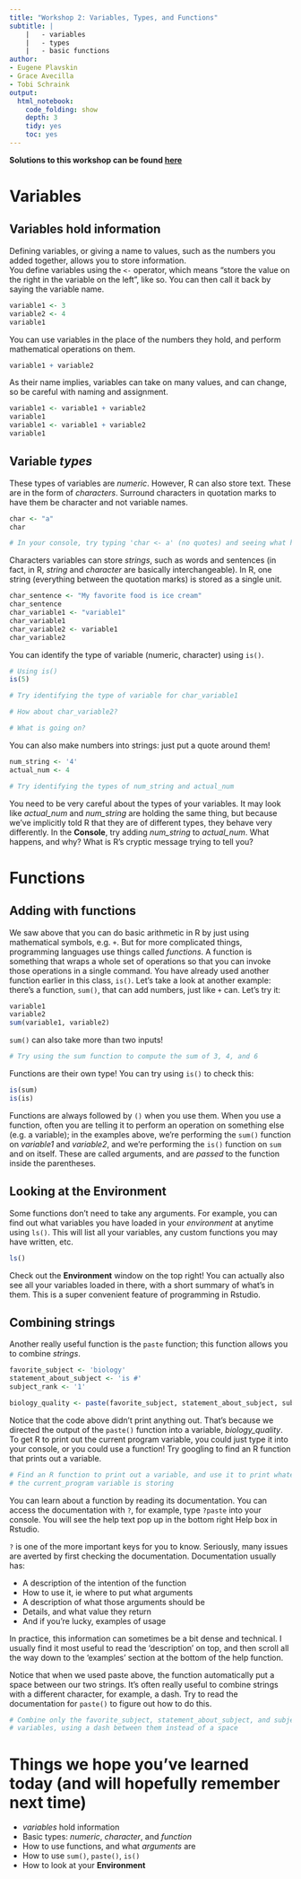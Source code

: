 ```yaml
---
title: "Workshop 2: Variables, Types, and Functions"
subtitle: |
    |   - variables
    |   - types
    |   - basic functions
author:
- Eugene Plavskin
- Grace Avecilla
- Tobi Schraink
output:
  html_notebook:
    code_folding: show
    depth: 3
    tidy: yes
    toc: yes
---
```

**Solutions to this workshop can be found [here](Solutions_Workshop_2.nb.html)**

# Variables
## Variables hold information
Defining variables, or giving a name to values, such as the numbers you added together, allows you to store information.  
You define variables using the `<-` operator, which means "store the value on the right in the variable on the left", like so. You can then call it back by saying the variable name.
```r
variable1 <- 3
variable2 <- 4
variable1
```

You can use variables in the place of the numbers they hold, and perform mathematical operations on them.
```r
variable1 + variable2
```

As their name implies, variables can take on many values, and can change, so be careful with naming and assignment.
```r
variable1 <- variable1 + variable2
variable1
variable1 <- variable1 + variable2
variable1
```

## Variable *types*
These types of variables are *numeric*. However, R can also store text. These are in the form of *characters*. Surround characters in quotation marks to have them be character and not variable names.
```r
char <- "a"
char

# In your console, try typing 'char <- a' (no quotes) and seeing what happens
```

Characters variables can store *strings*, such as words and sentences (in fact, in R, *string* and *character* are basically interchangeable). In R, one string (everything between the quotation marks) is stored as a single unit.
```r
char_sentence <- "My favorite food is ice cream"
char_sentence
char_variable1 <- "variable1"
char_variable1
char_variable2 <- variable1
char_variable2
```

You can identify the type of variable (numeric, character) using `is()`. 
```r
# Using is()
is(5)

# Try identifying the type of variable for char_variable1

# How about char_variable2?

# What is going on?
```

You can also make numbers into strings: just put a quote around them!
```r
num_string <- '4'
actual_num <- 4

# Try identifying the types of num_string and actual_num

```

You need to be very careful about the types of your variables. It may look like *actual_num* and *num_string* are holding the same thing, but because we've implicitly told R that they are of different types, they behave very differently. In the **Console**, try adding *num_string* to *actual_num*. What happens, and why? What is R's cryptic message trying to tell you?

# Functions
## Adding with functions
We saw above that you can do basic arithmetic in R by just using mathematical symbols, e.g. `+`. But for more complicated things, programming languages use things called *functions*. A function is something that wraps a whole set of operations so that you can invoke those operations in a single command. You have already used another function earlier in this class, `is()`. Let's take a look at another example: there's a function, `sum()`, that can add numbers, just like `+` can. Let's try it:
```r
variable1
variable2
sum(variable1, variable2)
```

`sum()` can also take more than two inputs!
```r
# Try using the sum function to compute the sum of 3, 4, and 6

```

Functions are their own type! You can try using `is()` to check this:
```r
is(sum)
is(is)
```

Functions are always followed by `()` when you use them. When you use a function, often you are telling it to perform an operation on something else (e.g. a variable); in the examples above, we're performing the `sum()` function on *variable1* and *variable2*, and we're performing the `is()` function on `sum` and on itself. These are called arguments, and are *passed* to the function inside the parentheses.

## Looking at the **Environment**
Some functions don't need to take any arguments. For example, you can find out what variables you have loaded in your *environment* at anytime using `ls()`. This will list all your variables, any custom functions you may have written, etc.
```r
ls()
```

Check out the **Environment** window on the top right! You can actually also see all your variables loaded in there, with a short summary of what's in them. This is a super convenient feature of programming in Rstudio.

## Combining strings
Another really useful function is the `paste` function; this function allows you to combine *strings*.
```r
favorite_subject <- 'biology'
statement_about_subject <- 'is #'
subject_rank <- '1'

biology_quality <- paste(favorite_subject, statement_about_subject, subject_rank)
```

Notice that the code above didn't print anything out. That's because we directed the output of the `paste()` function into a variable, *biology_quality*. To get R to print out the current program variable, you could just type it into your console, or you could use a function! Try googling to find an R function that prints out a variable.
```r
# Find an R function to print out a variable, and use it to print whatever
# the current_program variable is storing

```

You can learn about a function by reading its documentation. You can access the documentation with `?`, for example, type `?paste` into your console. You will see the help text pop up in the bottom right Help box in Rstudio.

`?` is one of the more important keys for you to know. Seriously, many issues are averted by first checking the documentation. Documentation usually has: 

* A description of the intention of the function
* How to use it, ie where to put what arguments
* A description of what those arguments should be
* Details, and what value they return
* And if you're lucky, examples of usage

In practice, this information can sometimes be a bit dense and technical. I usually find it most useful to read the 'description' on top, and then scroll all the way down to the 'examples' section at the bottom of the help function.

Notice that when we used paste above, the function automatically put a space between our two strings. It's often really useful to combine strings with a different character, for example, a dash. Try to read the documentation for `paste()` to figure out how to do this.

```r
# Combine only the favorite_subject, statement_about_subject, and subject_rank
# variables, using a dash between them instead of a space

```

# Things we hope you've learned today (and will hopefully remember next time)

* *variables* hold information
* Basic types: *numeric*, *character*, and *function*
* How to use functions, and what *arguments* are
* How to use `sum()`, `paste()`, `is()`
* How to look at your **Environment**

